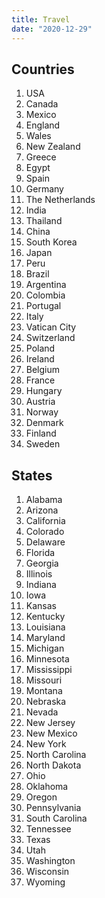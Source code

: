 ```yaml
---
title: Travel
date: "2020-12-29"
---
```


## Countries

  1. USA
  1. Canada
  1. Mexico
  1. England
  1. Wales
  1. New Zealand
  1. Greece
  1. Egypt
  1. Spain
  1. Germany
  1. The Netherlands
  1. India
  1. Thailand
  1. China
  1. South Korea
  1. Japan
  1. Peru
  1. Brazil
  1. Argentina
  1. Colombia
  1. Portugal
  1. Italy
  1. Vatican City
  1. Switzerland
  1. Poland
  1. Ireland
  1. Belgium
  1. France
  1. Hungary
  1. Austria
  1. Norway
  1. Denmark
  1. Finland
  1. Sweden

## States

  1. Alabama
  1. Arizona
  1. California
  1. Colorado
  1. Delaware
  1. Florida
  1. Georgia
  1. Illinois
  1. Indiana
  1. Iowa
  1. Kansas
  1. Kentucky
  1. Louisiana
  1. Maryland
  1. Michigan
  1. Minnesota
  1. Mississippi
  1. Missouri
  1. Montana
  1. Nebraska
  1. Nevada
  1. New Jersey
  1. New Mexico
  1. New York
  1. North Carolina
  1. North Dakota
  1. Ohio
  1. Oklahoma
  1. Oregon
  1. Pennsylvania
  1. South Carolina
  1. Tennessee
  1. Texas
  1. Utah
  1. Washington
  1. Wisconsin
  1. Wyoming
